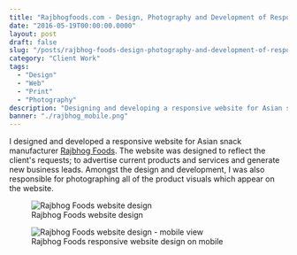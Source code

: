 ```yaml
---
title: "Rajbhogfoods.com - Design, Photography and Development of Responsive Website"
date: "2016-05-19T00:00:00.0000"
layout: post
draft: false
slug: "/posts/rajbhog-foods-design-photography-and-development-of-responsive-website"
category: "Client Work"
tags:
  - "Design"
  - "Web"
  - "Print"
  - "Photography"
description: "Designing and developing a responsive website for Asian snack manufacturer Rajbhog Foods."
banner: "./rajbhog_mobile.png"
---
```


I designed and developed a responsive website for Asian snack manufacturer [Rajbhog Foods](http://www.rajbhogfoods.co.uk/). The website was designed to reflect the client's requests; to advertise current products and services and generate new business leads. Amongst the design and development, I was also responsible for photographing all of the product visuals which appear on the website.

<figure>
  <img src="./rajbhog_desktop.png" alt="Rajbhog Foods website design">
  <figcaption>
   Rajbhog Foods website design
  </figcaption>
</figure>
<figure>
  <img src="./rajbhog_mobile.png" alt="Rajbhog Foods website design - mobile view">
  <figcaption>
   Rajbhog Foods responsive website design on mobile
  </figcaption>
</figure>

